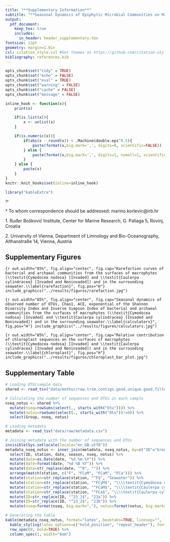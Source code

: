 ```yaml
---
title: "**Supplementary Information**"
subtitle: "**Seasonal Dynamics of Epiphytic Microbial Communities on Marine Macrophyte Surfaces**"
output:
  pdf_document:
    keep_tex: true
    includes:
      in_header: header_supplementary.tex
fontsize: 12pt
geometry: margin=1.0in
csl: citation_style.csl #Get themes at https://github.com/citation-style-language/styles
bibliography: references.bib
---
```


```r
opts_chunk$set("tidy" = TRUE)
opts_chunk$set("echo" = FALSE)
opts_chunk$set("eval" = TRUE)
opts_chunk$set("warning" = FALSE)
opts_chunk$set("cache" = FALSE)
opts_chunk$set("message" = FALSE)

inline_hook <- function(x){
	print(x)

	if(is.list(x)){
		x <- unlist(x)
	}

	if(is.numeric(x)){
		if(abs(x - round(x)) < .Machine$double.eps^0.5){
			paste(format(x,big.mark=',', digits=0, scientific=FALSE))
		} else {
			paste(format(x,big.mark=',', digits=1, nsmall=1, scientific=FALSE))
		}
	} else {
    	paste(x)      
	}
}
knitr::knit_hooks$set(inline=inline_hook)

library("kableExtra")
```

\vspace{70mm}

^1$\dagger$^

\vspace{40mm}

$\dagger$ To whom correspondence should be addressed: marino.korlevic@irb.hr


1\. Ruđer Bošković Institute, Center for Marine Research, G. Paliaga 5, Rovinj, Croatia

2\. University of Vienna, Department of Limnology and Bio-Oceanography, Althanstraße 14, Vienna, Austria

\linenumbers
\sisetup{mode=text}
\setlength\parindent{24pt}

## Supplementary Figures
```{r out.width="85%", fig.align="center", fig.cap="Rarefaction curves of bacterial and archaeal communities from the surfaces of macrophytes (\\textit{Cymodocea nodosa} [Invaded] and \\textit{Caulerpa cylindracea} [Invaded and Noninvaded]) and in the surrounding seawater.\\label{rarefaction}", fig.pos="H"}
include_graphics("../results/figures/rarefaction.jpg")
```

```{r out.width="85%", fig.align="center", fig.cap="Seasonal dynamics of observed number of OTUs, Chao1, ACE, exponential of the Shannon Diversity Index and Inverse Simpson Index of bacterial and archaeal communities from the surfaces of macrophytes (\\textit{Cymodocea nodosa} [Invaded] and \\textit{Caulerpa cylindracea} [Invaded and Noninvaded]) and in the surrounding seawater.\\label{calculators}", fig.pos="H"}
include_graphics("../results/figures/calculators.jpg")
```

```{r out.width="85%", fig.align="center", fig.cap="Relative contribution of chloroplast sequences on the surfaces of macrophytes (\\textit{Cymodocea nodosa} [Invaded] and \\textit{Caulerpa cylindracea} [Invaded and Noninvaded]) and in the surrounding seawater.\\label{chloroplast}", fig.pos="H"}
include_graphics("../results/figures/chloroplast_bar_plot.jpg")
```

## Supplementary Table

```r
# Loading OTU/sample data
shared <- read_tsv("data/mothur/raw.trim.contigs.good.unique.good.filter.unique.precluster.pick.pick.pick.opti_mcc.shared")

# Calculating the number of sequences and OTUs in each sample
nseq_notus <- shared %>%
  mutate(nseq=rowSums(select(., starts_with("Otu")))) %>%
  mutate(notus=rowSums(select(., starts_with("Otu"))!=0)) %>%
  select(Group, nseq, notus)

# Loading metadata 
metadata <- read_tsv("data/raw/metadata.csv")

# Joining metadata with the number of sequences and OTUs
invisible(Sys.setlocale(locale="en_GB.utf8"))
metadata_nseq_notus <- inner_join(metadata, nseq_notus, by=c("ID"="Group")) %>%
  select(ID, station, date, season, nseq, notus) %>%
  mutate(date=as.Date(date, "%d.%m.%Y")) %>%
  mutate(date=format(date, "%d %B %Y")) %>%
  mutate(date=str_replace(date, "^0", "")) %>%
  arrange(match(station, c("F", "FCyM", "FCaM", "FCa"))) %>%
  mutate(station=str_replace(station, "^F$", "Seawater")) %>%
  mutate(station=str_replace(station, "^FCyM$", "\\\\textit{Cymodocea nodosa} (Invaded)")) %>%
  mutate(station=str_replace(station, "^FCaM$", "\\\\textit{Caulerpa cylindracea} (Invaded)")) %>%
  mutate(station=str_replace(station, "^FCa$", "\\\\textit{Caulerpa cylindracea} (Nonnvaded)")) %>%
  mutate(ID=str_replace(ID, "^23_1$", "23a")) %>%
  mutate(ID=str_replace(ID, "^23_2$", "23b")) %>%
  mutate(nseq=format(nseq, big.mark=","), notus=format(notus, big.mark=","))

# Generating the table
kable(metadata_nseq_notus, format="latex", booktabs=TRUE, linesep="", longtable=TRUE, escape=FALSE, col.names=c("Sample ID", "Community Type", "Date", "Season", "No. of Sequences", "No. of OTUs"), caption="Sample ID, Community Type, Sampling Date and Season, No. of Sequences and No. of OTUs of each sample.\\label{nseq_notus}", align="c") %>%
  kable_styling(latex_options=c("hold_position", "repeat_header"), font_size=9) %>%
  row_spec(0, bold=TRUE) %>%
  column_spec(1, width="6em")
```